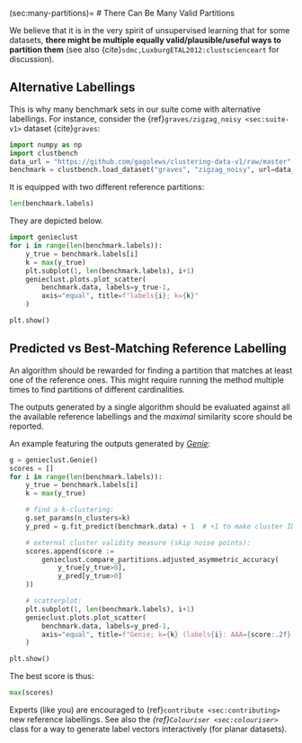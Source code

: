 (sec:many-partitions)=
# There Can Be Many Valid Partitions

We believe that it is in the very spirit of unsupervised learning
that for some datasets, **there might be multiple equally
valid/plausible/useful ways to partition them**
(see also {cite}`sdmc,LuxburgETAL2012:clustscienceart` for discussion).


## Alternative Labellings

This is why many benchmark sets in our suite come
with alternative labellings.
For instance, consider the {ref}`graves/zigzag_noisy <sec:suite-v1>`
dataset {cite}`graves`:

```python
import numpy as np
import clustbench
data_url = "https://github.com/gagolews/clustering-data-v1/raw/master"
benchmark = clustbench.load_dataset("graves", "zigzag_noisy", url=data_url)
```

It is equipped with two different reference partitions:

```python
len(benchmark.labels)
```

They are depicted below.


```python
import genieclust
for i in range(len(benchmark.labels)):
    y_true = benchmark.labels[i]
    k = max(y_true)
    plt.subplot(1, len(benchmark.labels), i+1)
    genieclust.plots.plot_scatter(
        benchmark.data, labels=y_true-1,
        axis="equal", title=f"labels{i}; k={k}"
    )

plt.show()
```



## Predicted vs Best-Matching Reference Labelling

An algorithm should be rewarded for finding a partition
that matches at least one of the reference ones.
This might require running the method multiple times
to find partitions of different cardinalities.


::::{important}
The outputs generated by a single algorithm
should be evaluated against all the available reference labellings
and the *maximal* similarity score should be reported.
::::



An example featuring the outputs generated by
[*Genie*](https://genieclust.gagolewski.com):

```python
g = genieclust.Genie()
scores = []
for i in range(len(benchmark.labels)):
    y_true = benchmark.labels[i]
    k = max(y_true)

    # find a k-clustering:
    g.set_params(n_clusters=k)
    y_pred = g.fit_predict(benchmark.data) + 1  # +1 to make cluster IDs in 1..k

    # external cluster validity measure (skip noise points):
    scores.append(score :=
        genieclust.compare_partitions.adjusted_asymmetric_accuracy(
            y_true[y_true>0],
            y_pred[y_true>0]
    ))

    # scatterplot:
    plt.subplot(1, len(benchmark.labels), i+1)
    genieclust.plots.plot_scatter(
        benchmark.data, labels=y_pred-1,
        axis="equal", title=f"Genie; k={k} (labels{i}: AAA={score:.2f})"
    )

plt.show()
```

The best score is thus:

```python
max(scores)
```


::::{note}
Experts (like you) are encouraged to {ref}`contribute <sec:contributing>`
new reference labellings.
See also the *{ref}`Colouriser <sec:colouriser>`* class
for a way to generate label vectors interactively (for planar datasets).
::::
